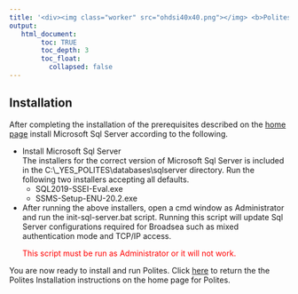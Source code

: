 ---
title: '<div><img class="worker" src="ohdsi40x40.png"></img> <b>Polites for Sql Server</b> </div>'
output:
   html_document:
        toc: TRUE
        toc_depth: 3
        toc_float:
          collapsed: false
---

<!--
*
* Javascript
*
-->

<script>
  // Function to open the full-size image in a full-screen window
  function openFullSizeImage(imageElement) {
    // Get the screen width and height
    const screenWidth = screen.width;
    const screenHeight = screen.height;

    // Open the image in a new window with full screen size
    window.open(imageElement.src, '_blank', `width=${screenWidth},height=${screenHeight},top=0,left=0`);
  }

  // Assign the onclick and title to all images, except those with the class "worker"
  window.onload = function() {
    // Get all img elements
    const images = document.querySelectorAll('img');

    // Loop through each image and set the onclick and title, but skip those with class "worker"
    images.forEach(function(img) {
      if (!img.classList.contains('worker')) {
        img.onclick = function() {
          openFullSizeImage(this);
        };
        img.title = 'Click to see full size.';
      }
    });
  };
</script>


<!--
*
* Introduction
*
-->

<h2>Installation</h2>
<p>
  After completing the installation of the prerequisites described on the 
  <a href="./index.html">home page</a> install Microsoft Sql Server according to the following. 
  
  <ul>
    <li>
      Install Microsoft Sql Server
      <br/>
      The installers for the correct version of Microsoft Sql Server is included in the 
      C:\\_YES_POLITES\\databases\\sqlserver directory. 
      Run the following two installers accepting all defaults. 
      <ul>
        <li>SQL2019-SSEI-Eval.exe</li>
        <li>SSMS-Setup-ENU-20.2.exe</li>
      </ul>
    </li>
    <li>
      After running the above installers, open a cmd window as Administrator 
      and run the init-sql-server.bat script. 
      Running this script will update Sql Server configurations required for Broadsea 
      such as mixed authentication mode and TCP/IP access. 
      <p style="color: red;">This script must be run as Administrator or it will not work.</p>
    </li>
  </ul>
  You are now ready to install and run Polites. 
  Click <a href="./index.html#_Platform_Details_">here</a> to return the the Polites Installation instructions 
  on the home page for Polites. 
</p>
